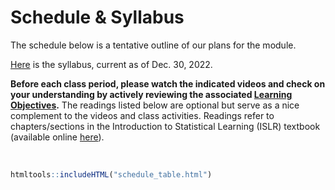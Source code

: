 # Schedule & Syllabus {-}

The schedule below is a tentative outline of our plans for the module.

[Here](https://jamesnormington.github.io/files/STAT%20253%20Spring%202023%20Syllabus.pdf) is the syllabus, current as of Dec. 30, 2022.

**Before each class period, please watch the indicated videos and check on your understanding by actively reviewing the associated [Learning Objectives](learning-objectives.html).** The readings listed below are optional but serve as a nice complement to the videos and class activities. Readings refer to chapters/sections in the Introduction to Statistical Learning (ISLR) textbook (available online [here](https://static1.squarespace.com/static/5ff2adbe3fe4fe33db902812/t/6009dd9fa7bc363aa822d2c7/1611259312432/ISLR+Seventh+Printing.pdf)).

<br>

```r
htmltools::includeHTML("schedule_table.html")
```
